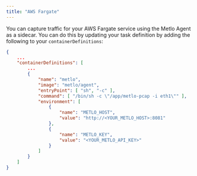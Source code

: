 ```yaml
---
title: "AWS Fargate"
---
```


You can capture traffic for your AWS Fargate service using the Metlo Agent as a
sidecar. You can do this by updating your task definition by adding the
following to your `containerDefinitions`:

```json JSON
{
    ...
    "containerDefinitions": [
        ...
        {
            "name": "metlo",
            "image": "metlo/agent",
            "entryPoint": [ "sh", "-c" ],
            "command": [ "/bin/sh -c \"/app/metlo-pcap -i eth1\"" ],
            "environment": [
                {
                    "name": "METLO_HOST",
                    "value": "http://<YOUR_METLO_HOST>:8081"
                },
                {
                    "name": "METLO_KEY",
                    "value": "<YOUR_METLO_API_KEY>"
                }
            ]
        }
    ]
}
```
